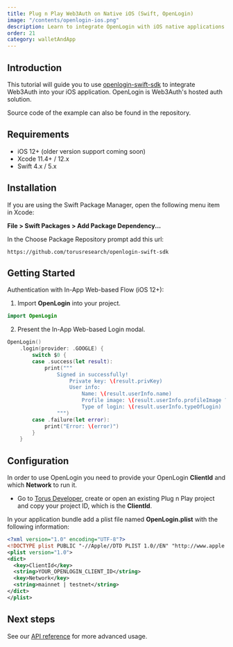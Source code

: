 ```yaml
---
title: Plug n Play Web3Auth on Native iOS (Swift, OpenLogin)
image: "/contents/openlogin-ios.png"
description: Learn to integrate OpenLogin with iOS native applications
order: 21
category: walletAndApp
---
```




## Introduction

This tutorial will guide you to use [openlogin-swift-sdk](https://github.com/torusresearch/openlogin-swift-sdk) to integrate Web3Auth into your iOS
application. OpenLogin is Web3Auth's hosted auth solution.

Source code of the example can also be found in the repository.

## Requirements

- iOS 12+ (older version support coming soon)
- Xcode 11.4+ / 12.x
- Swift 4.x / 5.x

## Installation

If you are using the Swift Package Manager, open the following menu item in Xcode:

**File > Swift Packages > Add Package Dependency...**

In the Choose Package Repository prompt add this url:

```
https://github.com/torusresearch/openlogin-swift-sdk
```

## Getting Started

Authentication with In-App Web-based Flow (iOS 12+):

1. Import **OpenLogin** into your project.

```swift
import OpenLogin
```

2. Present the In-App Web-based Login modal.

```swift
OpenLogin()
    .login(provider: .GOOGLE) {
        switch $0 {
        case .success(let result):
            print("""
                Signed in successfully!
                    Private key: \(result.privKey)
                    User info:
                        Name: \(result.userInfo.name)
                        Profile image: \(result.userInfo.profileImage ?? "N/A")
                        Type of login: \(result.userInfo.typeOfLogin)
                """)
        case .failure(let error):
            print("Error: \(error)")
        }
    }
```

## Configuration

In order to use OpenLogin you need to provide your OpenLogin **ClientId** and which **Network** to run it.

- Go to [Torus Developer](https://dashboard.web3auth.io), create or open an existing Plug n Play project and copy your project ID, which is the
  **ClientId**.

In your application bundle add a plist file named **OpenLogin.plist** with the following information:

```xml
<?xml version="1.0" encoding="UTF-8"?>
<!DOCTYPE plist PUBLIC "-//Apple//DTD PLIST 1.0//EN" "http://www.apple.com/DTDs/PropertyList-1.0.dtd">
<plist version="1.0">
<dict>
  <key>ClientId</key>
  <string>YOUR_OPENLOGIN_CLIENT_ID</string>
  <key>Network</key>
  <string>mainnet | testnet</string>
</dict>
</plist>
```

## Next steps

See our [API reference](https://docs.tor.us/open-login/api-reference/usage) for more advanced usage.
